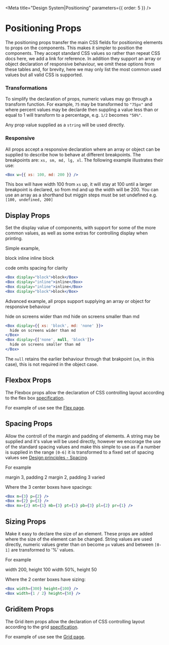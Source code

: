 
<Meta title="Design System|Positioning" parameters={{ order: 5 }} />

# Positioning Props

The positioning props transfer the main CSS fields for positioning elements to props on the components. This makes it simpler to position
the components. They accept standard CSS values so rather than repeat CSS docs here, we add a link for reference. In addition they support
an array or object declaration of responsive behaviour, we omit these options from these tables and, for brevity, here we may only list
the most common used values but all valid CSS is supported.

### Transformations

To simplify the declaration of props, numeric values may go through a transform function. For example, `75` may be transformed to `"75px"`
and where percent values may be declarde then suppling a value less than or equal to 1 will transform to a percentage, e.g. `1/2` becomes `"50%"`.

Any prop value supplied as a `string` will be used directly.

### Responsive

All props accept a responsive declaration where an array or object can be supplied to describe how to behave at different breakpoints.
The breakpoints are: `xs, sm, md, lg, xl`. The following example illustrates their use:

```jsx
<Box w={{ xs: 100, md: 200 }} />
```

This box will have width 100 from `xs` up, it will stay at 100 until a larger breakpoint is declared,
so from md and up the width will be 200. You can use an array as a shorthand but miggin steps must be set
undefined e.g. `[100, undefined, 200]`

## Display Props

Set the display value of components, with support for some of the more common values,
as well as some extras for controlling display when printing.

<Props of={Display} />

Simple example,

<Box w={1} p={3} bgcolor={colors.grey[100]}>
  <Box m={2} p={1} bgcolor="white" display="block">
    block
  </Box>
  <Box m={2} p={1} bgcolor="white" display="inline">
    inline
  </Box>
  <Box m={2} p={1} bgcolor="white" display="inline">
    inline
  </Box>
  <Box m={2} p={1} bgcolor="white" display="block">
    block
  </Box>
</Box>

code omits spacing for clarity

```jsx
<Box display="block">block</Box>
<Box display="inline">inline</Box>
<Box display="inline">inline</Box>
<Box display="block">block</Box>
```

Advanced example, all props support supplying an array or object for responsive behaviour

<Box w={1} p={3} bgcolor={colors.grey[100]}>
  <Box m={2} p={1} bgcolor="white" display={{ xs: 'block', md: 'none' }}>
    hide on screens wider than md
  </Box>
  <Box m={2} p={1} bgcolor="white" display={['none', 'block']}>
    hide on screens smaller than md
  </Box>
</Box>

```jsx
<Box display={{ xs: 'block', md: 'none' }}>
  hide on screens wider than md
</Box>
<Box display={['none', null, 'block']}>
  hide on screens smaller than md
</Box>
```

The `null` retains the earlier behaviour through that brakpoint (`sm`, in this case), this is not required in the object case.

## Flexbox Props

The Flexbox props allow the declaration of CSS controlling layout according to the flex box [specification](https://www.w3.org/TR/css-flexbox-1/).

<Props of={Flexbox} />

For example of use see the [Flex page](/?path=/docs/components-flex--default-story).

## Spacing Props

Allow the controll of the margin and padding of elements.
A string may be supplied and it's value will be used directly, however we encorage the use of the standard spacing values and make this simple
to use as if a number is supplied in the range `[0-6]` it is transformed to a fixed set of spacing values see
[Design principles - Spacing](/?path=/docs/design-system-design-principles--page).

<Props of={Spacing} />

For example

<Flex w={1} bgcolor={colors.grey[100]} justifyContent="center">
  <Box m={2} border="1px solid black">
    <Box bgcolor="white" m={3} p={2}>
      margin 3, padding 2
    </Box>
  </Box>
  <Box m={2} border="1px solid black">
    <Box bgcolor="white" m={2} p={3}>
      margin 2, padding 3
    </Box>
  </Box>
  <Box m={2} border="1px solid black">
    <Box bgcolor="white" mx={2} mt={1} mb={3} pt={1} pb={3} pl={2} pr={1}>
      varied
    </Box>
  </Box>
</Flex>

Where the 3 center boxes have spacings:

```jsx
<Box m={3} p={2} />
<Box m={2} p={3} />
<Box mx={2} mt={1} mb={3} pt={1} pb={3} pl={2} pr={1} />
```

## Sizing Props

Make it easy to declare the size of an element. These props are added where the size of the element can be changed.
String values are used directly, numeric values greter than on become `px` values and between `[0-1]` are transformed to '%' values.

<Props of={Sizing} />

For example

<Box w={1} bgcolor={colors.grey[100]} justifyContent="center">
  <Box display="inline-block" bgcolor="white" width={300} height={100} m={3}>
    width 200, height 100
  </Box>
  <Box display="inline-block" bgcolor="white" width={1 / 2} height={50} m={3}>
    width 50%, height 50
  </Box>
</Box>

Where the 2 center boxes have sizing:

```jsx
<Box width={300} height={100} />
<Box width={1 / 2} height={50} />
```

## Griditem Props

The Grid item props allow the declaration of CSS controlling layout according to the grid [specification](https://www.w3.org/TR/css-grid-1/).

<Props of={Griditem} />

For example of use see the [Grid page](/?path=/docs/components-grid--default-story).
